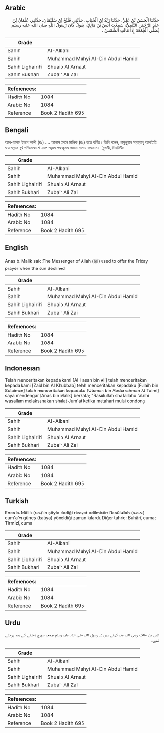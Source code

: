 ## Arabic


<div dir="rtl" lang="ar" style={{fontSize:'larger',backgroundColor:'#f8f9fa',padding:20}}>
حَدَّثَنَا الْحَسَنُ بْنُ عَلِيٍّ، حَدَّثَنَا زَيْدُ بْنُ الْحُبَابِ، حَدَّثَنِي فُلَيْحُ بْنُ سُلَيْمَانَ، حَدَّثَنِي عُثْمَانُ بْنُ عَبْدِ الرَّحْمَنِ التَّيْمِيُّ، سَمِعْتُ أَنَسَ بْنَ مَالِكٍ، يَقُولُ كَانَ رَسُولُ اللَّهِ صلى الله عليه وسلم يُصَلِّي الْجُمُعَةَ إِذَا مَالَتِ الشَّمْسُ ‏.‏
</div>
<div style={{backgroundColor:'#f8f9fa',padding:20, marginBottom: 10}}><table> <thead> <tr> <th>Grade</th> <th></th> </tr> </thead> <tbody> <tr><td>Sahih</td><td>Al-Albani</td></tr><tr><td>Sahih</td><td>Muhammad Muhyi Al-Din Abdul Hamid</td></tr><tr><td>Sahih Lighairihi</td><td>Shuaib Al Arnaut</td></tr><tr><td>Sahih Bukhari</td><td>Zubair Ali Zai</td></tr></tbody></table><table> <thead> <tr> <th>References:</th> <th></th> </tr> </thead> <tbody><tr><td>Hadith No</td><td>1084</td></tr><tr><td>Arabic No</td><td>1084</td></tr><tr><td>Reference</td><td>Book 2 Hadith 695</td></tr></tbody></table></div>

## Bengali


<div dir="ltr" lang="bn" style={{fontSize:'larger',backgroundColor:'#f8f9fa',padding:20}}>
আল-হাসান ইবনে আলী (রাঃ) .... আনাস ইবনে মালিক (রাঃ) হতে বর্ণিত। তিনি বলেন, রাসুলুল্লাহ সাল্লাল্লাহু আলাইহি ওয়াসাল্লাম সূর্য পশ্চিমাকাশে হেলে পড়ার পর জুমার নামায আদায় করতেন। (বুখারী, তিরমিযী)
</div>
<div style={{backgroundColor:'#f8f9fa',padding:20, marginBottom: 10}}><table> <thead> <tr> <th>Grade</th> <th></th> </tr> </thead> <tbody> <tr><td>Sahih</td><td>Al-Albani</td></tr><tr><td>Sahih</td><td>Muhammad Muhyi Al-Din Abdul Hamid</td></tr><tr><td>Sahih Lighairihi</td><td>Shuaib Al Arnaut</td></tr><tr><td>Sahih Bukhari</td><td>Zubair Ali Zai</td></tr></tbody></table><table> <thead> <tr> <th>References:</th> <th></th> </tr> </thead> <tbody><tr><td>Hadith No</td><td>1084</td></tr><tr><td>Arabic No</td><td>1084</td></tr><tr><td>Reference</td><td>Book 2 Hadith 695</td></tr></tbody></table></div>

## English


<div dir="ltr" lang="en" style={{fontSize:'larger',backgroundColor:'#f8f9fa',padding:20}}>
Anas b. Malik said:The Messenger of Allah (ﷺ) used to offer the Friday prayer when the sun declined
</div>
<div style={{backgroundColor:'#f8f9fa',padding:20, marginBottom: 10}}><table> <thead> <tr> <th>Grade</th> <th></th> </tr> </thead> <tbody> <tr><td>Sahih</td><td>Al-Albani</td></tr><tr><td>Sahih</td><td>Muhammad Muhyi Al-Din Abdul Hamid</td></tr><tr><td>Sahih Lighairihi</td><td>Shuaib Al Arnaut</td></tr><tr><td>Sahih Bukhari</td><td>Zubair Ali Zai</td></tr></tbody></table><table> <thead> <tr> <th>References:</th> <th></th> </tr> </thead> <tbody><tr><td>Hadith No</td><td>1084</td></tr><tr><td>Arabic No</td><td>1084</td></tr><tr><td>Reference</td><td>Book 2 Hadith 695</td></tr></tbody></table></div>

## Indonesian


<div dir="ltr" lang="id" style={{fontSize:'larger',backgroundColor:'#f8f9fa',padding:20}}>
Telah menceritakan kepada kami [Al Hasan bin Ali] telah menceritakan kepada kami [Zaid bin Al Khubbab] telah menceritakan kepadaku [Fulaih bin Sulaiman] telah menceritakan kepadaku [Utsman bin Abdurrahman At Taimi] saya mendengar [Anas bin Malik] berkata; "Rasulullah shallallahu 'alaihi wasallam melaksanakan shalat Jum'at ketika matahari mulai condong
</div>
<div style={{backgroundColor:'#f8f9fa',padding:20, marginBottom: 10}}><table> <thead> <tr> <th>Grade</th> <th></th> </tr> </thead> <tbody> <tr><td>Sahih</td><td>Al-Albani</td></tr><tr><td>Sahih</td><td>Muhammad Muhyi Al-Din Abdul Hamid</td></tr><tr><td>Sahih Lighairihi</td><td>Shuaib Al Arnaut</td></tr><tr><td>Sahih Bukhari</td><td>Zubair Ali Zai</td></tr></tbody></table><table> <thead> <tr> <th>References:</th> <th></th> </tr> </thead> <tbody><tr><td>Hadith No</td><td>1084</td></tr><tr><td>Arabic No</td><td>1084</td></tr><tr><td>Reference</td><td>Book 2 Hadith 695</td></tr></tbody></table></div>

## Turkish


<div dir="ltr" lang="tr" style={{fontSize:'larger',backgroundColor:'#f8f9fa',padding:20}}>
Enes b. Mâlik (r.a.)'in şöyle dediği rivayet edilmiştir: Resûlullah (s.a.v.) cum'a'yı güneş (batıya) yöneldiği zaman kılardı. Diğer tahric: Buhârî, cuma; Tirmİzî, cuma
</div>
<div style={{backgroundColor:'#f8f9fa',padding:20, marginBottom: 10}}><table> <thead> <tr> <th>Grade</th> <th></th> </tr> </thead> <tbody> <tr><td>Sahih</td><td>Al-Albani</td></tr><tr><td>Sahih</td><td>Muhammad Muhyi Al-Din Abdul Hamid</td></tr><tr><td>Sahih Lighairihi</td><td>Shuaib Al Arnaut</td></tr><tr><td>Sahih Bukhari</td><td>Zubair Ali Zai</td></tr></tbody></table><table> <thead> <tr> <th>References:</th> <th></th> </tr> </thead> <tbody><tr><td>Hadith No</td><td>1084</td></tr><tr><td>Arabic No</td><td>1084</td></tr><tr><td>Reference</td><td>Book 2 Hadith 695</td></tr></tbody></table></div>

## Urdu


<div dir="rtl" lang="ur" style={{fontSize:'larger',backgroundColor:'#f8f9fa',padding:20}}>
انس بن مالک رضی اللہ عنہ کہتے ہیں کہ رسول اللہ صلی اللہ علیہ وسلم جمعہ سورج ڈھلنے کے بعد پڑھتے تھے۔
</div>
<div style={{backgroundColor:'#f8f9fa',padding:20, marginBottom: 10}}><table> <thead> <tr> <th>Grade</th> <th></th> </tr> </thead> <tbody> <tr><td>Sahih</td><td>Al-Albani</td></tr><tr><td>Sahih</td><td>Muhammad Muhyi Al-Din Abdul Hamid</td></tr><tr><td>Sahih Lighairihi</td><td>Shuaib Al Arnaut</td></tr><tr><td>Sahih Bukhari</td><td>Zubair Ali Zai</td></tr></tbody></table><table> <thead> <tr> <th>References:</th> <th></th> </tr> </thead> <tbody><tr><td>Hadith No</td><td>1084</td></tr><tr><td>Arabic No</td><td>1084</td></tr><tr><td>Reference</td><td>Book 2 Hadith 695</td></tr></tbody></table></div>
